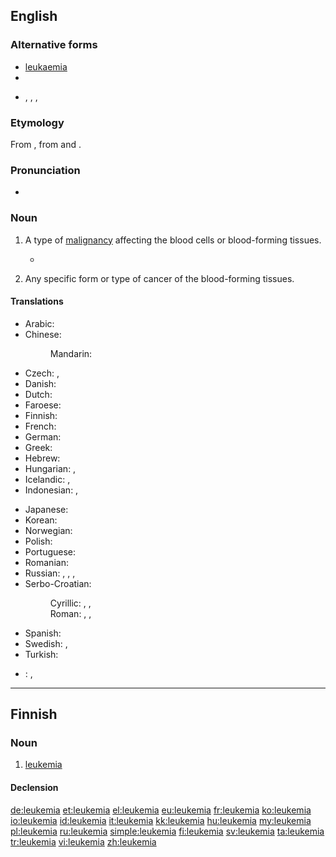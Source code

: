 ==English==

{{wikipedia}}

===Alternative forms===
* [[leukaemia]] {{qualifier|UK}}
* {{l|en|leucaemia}}
* {{l|en|leucæmia}}, {{l|en|leukæmia}}, {{l|en|leuchæmia}}, {{l|en|leukhæmia}} {{qualifier|archaic}}

===Etymology===
From {{etyl|de|en}} {{term|Leukämie|lang=de}}, from {{etyl|grc|en}} {{term|sc=polytonic|λευκός||white|lang=grc}} and {{term|sc=polytonic|αἷμα||blood|lang=grc}}.

===Pronunciation===
* {{IPA|/luˈkimiə/}}

===Noun===
{{en-noun|~}}

# {{context|US|oncology|pathology|lang=en}} A type of [[malignancy]] affecting the blood cells or blood-forming tissues.
#* {{quote-magazine|date=2012-01|author=Philip E. Mirowski
|volume=100|issue=1|page=87|magazine={{w|American Scientist}}
|title=[http://www.americanscientist.org/bookshelf/pub/harms-to-health-from-the-pursuit-of-profits Harms to Health from the Pursuit of Profits]
|passage=In an era when political leaders promise deliverance from decline through America’s purported preeminence in scientific research, the news that science is in deep trouble in the United States has been as unwelcome as a diagnosis of '''leukemia''' following the loss of health insurance.}}
# {{context|US|oncology|pathology|countable|lang=en}} Any specific form or type of cancer of the blood-forming tissues.
#: {{usex|lang=en|The subjects suffered from lymphoblastic and myeloid '''leukemias'''.}}

====Translations====
{{trans-top|cancer of blood forming tissue}}
* Arabic: {{t|ar|سرطان الدم|m|tr=saraṭān al-dam}}
* Chinese:
*: Mandarin: {{t+|cmn|白血病|tr=báixuèbìng, báixiěbìng|sc=Hani}}
* Czech: {{t+|cs|leukemie|f}}, {{t+|cs|leukémie|f}}
* Danish: {{t|da|leukæmi|c}}
* Dutch: {{t+|nl|leukemie}}
* Faroese: {{t|fo|blóðkrabbi|m}}
* Finnish: {{t+|fi|leukemia}}
* French: {{t+|fr|leucémie|f}}
* German: {{t+|de|Leukämie|f}}
* Greek: {{t+|el|λευχαιμία|f|tr=lefchaimía}}
* Hebrew: {{t|he|סַרְטַן הַדָּם|m|tr=saratan ha-dam|sc=Hebr}}
* Hungarian: {{t+|hu|fehérvérűség}}, {{t+|hu|leukémia}}
* Icelandic: {{t|is|hvítblæði|n}}, {{t|is|blóðlýsa|f}} {{qualifier|less common}}
* Indonesian: {{t+|id|leukemia}}, {{t|id|kanker darah}}
{{trans-mid}}
* Japanese: {{t|ja|白血病|tr=[[はっけつびょう]], hakketsubyō}}
* Korean: {{t+|ko|백혈병|tr=baekhyeolbyeong|sc=Hang}}
* Norwegian: {{t+|no|leukemi|m}}
* Polish: {{t+|pl|białaczka|f}}
* Portuguese: {{t+|pt|leucemia}}
* Romanian: {{t|ro|leucemie|f}}
* Russian: {{t+|ru|лейкемия|f|sc=Cyrl|tr=lejkemíja}}, {{t+|ru|белокровие|n|tr=belokróvije|sc=Cyrl}}, {{t+|ru|лейкоз|m|tr=lejkóz|sc=Cyrl}}, {{t+|ru|алейкемия|f|tr=alejkemíja|sc=Cyrl}}
* Serbo-Croatian:
*: Cyrillic: {{t|sh|леукемија|f}}, {{t|sh|белокрвност|f}}, {{t|sh|бјелокрвност|f}}
*: Roman: {{t|sh|leukémija|f}}, {{t|sh|belokŕvnōst|f}}, {{t|sh|bjelokŕvnōst|f}}
* Spanish: {{t+|es|leucemia|f}}
* Swedish: {{t+|sv|leukemi|c}}, {{t|sv|blodcancer|c}}
* Turkish: {{t+|tr|lösemi}}
{{trans-bottom}}

{{checktrans-top}}
* {{ttbc|la}}: {{t|la|leucaemia}}, {{t|la|leucemia}}
{{trans-bottom}}

----

==Finnish==

===Noun===
{{fi-noun}}

# [[#English|leukemia]]

====Declension====
{{fi-decl-kulkija|leukemi}}

[[de:leukemia]]
[[et:leukemia]]
[[el:leukemia]]
[[eu:leukemia]]
[[fr:leukemia]]
[[ko:leukemia]]
[[io:leukemia]]
[[id:leukemia]]
[[it:leukemia]]
[[kk:leukemia]]
[[hu:leukemia]]
[[my:leukemia]]
[[pl:leukemia]]
[[ru:leukemia]]
[[simple:leukemia]]
[[fi:leukemia]]
[[sv:leukemia]]
[[ta:leukemia]]
[[tr:leukemia]]
[[vi:leukemia]]
[[zh:leukemia]]